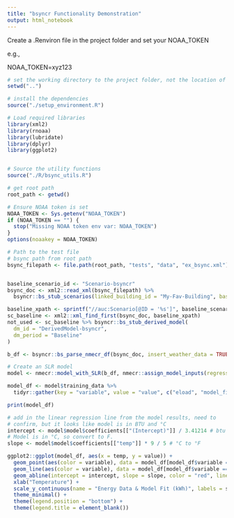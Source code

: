```yaml
---
title: "bsyncr Functionality Demonstration"
output: html_notebook
---
```


Create a .Renviron file in the project folder and set your NOAA_TOKEN

e.g.,

NOAA_TOKEN=xyz123


```r
# set the working directory to the project folder, not the location of this file.
setwd("..")

# install the dependencies
source("./setup_environment.R")

# Load required libraries
library(xml2)
library(rnoaa)
library(lubridate)
library(dplyr)
library(ggplot2)


# Source the utility functions
source("./R/bsync_utils.R")

# get root path
root_path <- getwd()

# Ensure NOAA token is set
NOAA_TOKEN <- Sys.getenv("NOAA_TOKEN")
if (NOAA_TOKEN == "") {
  stop("Missing NOAA token env var: NOAA_TOKEN")
}
options(noaakey = NOAA_TOKEN)
```

```r
# Path to the test file
# bsync path from root path
bsync_filepath <- file.path(root_path, "tests", "data", "ex_bsync.xml")


baseline_scenario_id <- "Scenario-bsyncr"
bsync_doc <- xml2::read_xml(bsync_filepath) %>%
  bsyncr::bs_stub_scenarios(linked_building_id = "My-Fav-Building", baseline_id = baseline_scenario_id)

baseline_xpath <- sprintf("//auc:Scenario[@ID = '%s']", baseline_scenario_id)
sc_baseline <- xml2::xml_find_first(bsync_doc, baseline_xpath)
not_used <- sc_baseline %>% bsyncr::bs_stub_derived_model(
  dm_id = "DerivedModel-bsyncr",
  dm_period = "Baseline"
)

b_df <- bsyncr::bs_parse_nmecr_df(bsync_doc, insert_weather_data = TRUE)
```

```r
# Create an SLR model
model <- nmecr::model_with_SLR(b_df, nmecr::assign_model_inputs(regression_type = "SLR"))

model_df <- model$training_data %>%
  tidyr::gather(key = "variable", value = "value", c("eload", "model_fit"))

print(model_df)

# add in the linear regression line from the model results, need to
# confirm, but it looks like model is in BTU and °C
intercept <- model$model$coefficients[["(Intercept)"]] / 3.41214 # btu to kwh
# Model is in °C, so convert to F.
slope <- model$model$coefficients[["temp"]] * 9 / 5 # °C to °F

ggplot2::ggplot(model_df, aes(x = temp, y = value)) +
  geom_point(aes(color = variable), data = model_df[model_df$variable == "eload", ]) +
  geom_line(aes(color = variable), data = model_df[model_df$variable == "model_fit", ]) +
  geom_abline(intercept = intercept, slope = slope, color = "red", linetype = "dashed") +
  xlab("Temperature") +
  scale_y_continuous(name = "Energy Data & Model Fit (kWh)", labels = scales::comma) +
  theme_minimal() +
  theme(legend.position = "bottom") +
  theme(legend.title = element_blank())
```

